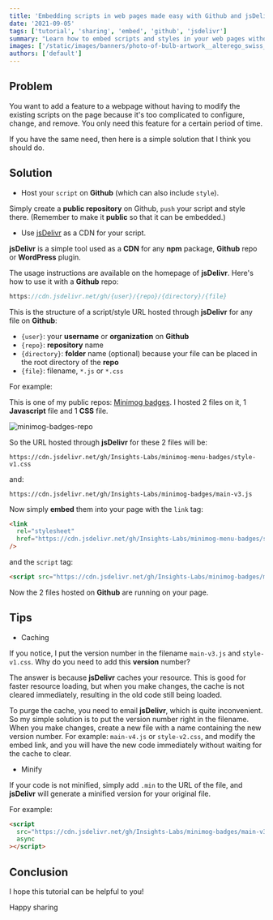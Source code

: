 ```yaml
---
title: 'Embedding scripts in web pages made easy with Github and jsDelivr'
date: '2021-09-05'
tags: ['tutorial', 'sharing', 'embed', 'github', 'jsdelivr']
summary: "Learn how to embed scripts and styles in your web pages without the need to modify your site's existing code. Use Github to host your script and style files, and jsDelivr as a CDN to deliver them to your web page."
images: ['/static/images/banners/photo-of-bulb-artwork__alterego_swiss__82TpEld0_e4.jpeg']
authors: ['default']
---
```


## Problem

You want to add a feature to a webpage without having to modify the existing scripts on the page because it's too complicated to configure, change, and remove.
You only need this feature for a certain period of time.

If you have the same need, then here is a simple solution that I think you should do.

## Solution

- Host your `script` on **Github** (which can also include `style`).

Simply create a **public repository** on Github, `push` your script and style there.
(Remember to make it **public** so that it can be embedded.)

- Use [jsDelivr](https://www.jsdelivr.com/) as a CDN for your script.

**jsDelivr** is a simple tool used as a **CDN** for any **npm** package, **Github** repo or **WordPress** plugin.

The usage instructions are available on the homepage of **jsDelivr**. Here's how to use it with a **Github** repo:

```js
https://cdn.jsdelivr.net/gh/{user}/{repo}/{directory}/{file}
```

This is the structure of a script/style URL hosted through **jsDelivr** for any file on **Github**:

- `{user}`: your **username** or **organization** on **Github**
- `{repo}`: **repository** name
- `{directory}`: **folder** name (optional) because your file can be placed in the root directory of the **repo**
- `{file}`: filename, `*.js` or `*.css`

For example:

This is one of my public repos: [Minimog badges](https://github.com/Insights-Labs/minimog-badges).
I hosted 2 files on it, 1 **Javascript** file and 1 **CSS** file.

![minimog-badges-repo](/static/images/minimog-badges-repo.jpg)

So the URL hosted through **jsDelivr** for these 2 files will be:

`https://cdn.jsdelivr.net/gh/Insights-Labs/minimog-menu-badges/style-v1.css`

and:

`https://cdn.jsdelivr.net/gh/Insights-Labs/minimog-badges/main-v3.js`

Now simply **embed** them into your page with the `link` tag:

```html showLineNumbers
<link
  rel="stylesheet"
  href="https://cdn.jsdelivr.net/gh/Insights-Labs/minimog-menu-badges/style-v1.css"
/>
```

and the `script` tag:

```html
<script src="https://cdn.jsdelivr.net/gh/Insights-Labs/minimog-badges/main-v3.js" async></script>
```

Now the 2 files hosted on **Github** are running on your page. <Twemoji emoji="party-popper" />

## Tips

- Caching

If you notice, I put the version number in the filename `main-v3.js` and `style-v1.css`. Why do you need to add this **version** number?

The answer is because **jsDelivr** caches your resource.
This is good for faster resource loading, but when you make changes, the cache is not cleared immediately, resulting in the old code still being loaded.

To purge the cache, you need to email **jsDelivr**, which is quite inconvenient.
So my simple solution is to put the version number right in the filename.
When you make changes, create a new file with a name containing the new version number. For example: `main-v4.js` or `style-v2.css`,
and modify the embed link, and you will have the new code immediately without waiting for the cache to clear.

- Minify

If your code is not minified, simply add `.min` to the URL of the file, and **jsDelivr** will generate a minified version for your original file.

For example:

```html
<script
  src="https://cdn.jsdelivr.net/gh/Insights-Labs/minimog-badges/main-v3.min.js"
  async
></script>
```

## Conclusion

I hope this tutorial can be helpful to you!

Happy sharing <Twemoji emoji="clinking-beer-mugs" />
